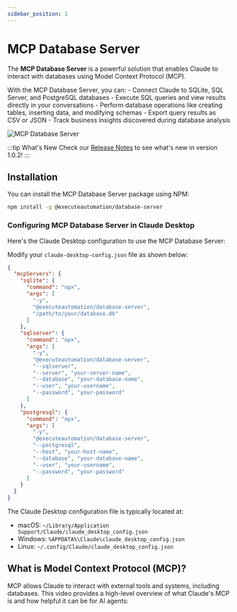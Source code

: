 ```yaml
---
sidebar_position: 1
---
```



# MCP Database Server

The **MCP Database Server** is a powerful solution that enables Claude to interact with databases using Model Context Protocol (MCP).

With the MCP Database Server, you can:
	- Connect Claude to SQLite, SQL Server, and PostgreSQL databases
	- Execute SQL queries and view results directly in your conversations
	- Perform database operations like creating tables, inserting data, and modifying schemas
	- Export query results as CSV or JSON
	- Track business insights discovered during database analysis

![MCP Database Server](./img/mcp-server.gif)

:::tip What's New
Check our [Release Notes](./release-notes) to see what's new in version 1.0.2!
:::

## Installation

You can install the MCP Database Server package using NPM:

```bash
npm install -g @executeautomation/database-server
```

### Configuring MCP Database Server in Claude Desktop

Here's the Claude Desktop configuration to use the MCP Database Server:

Modify your `claude-desktop-config.json` file as shown below:

```json
{
  "mcpServers": {
    "sqlite": {
      "command": "npx",
      "args": [
        "-y",
        "@executeautomation/database-server",
        "/path/to/your/database.db"
      ]
    },
    "sqlserver": {
      "command": "npx",
      "args": [
        "-y",
        "@executeautomation/database-server",
        "--sqlserver",
        "--server", "your-server-name",
        "--database", "your-database-name",
        "--user", "your-username",
        "--password", "your-password"
      ]
    },
    "postgresql": {
      "command": "npx",
      "args": [
        "-y",
        "@executeautomation/database-server",
        "--postgresql",
        "--host", "your-host-name",
        "--database", "your-database-name",
        "--user", "your-username",
        "--password", "your-password"
      ]
    }
  }
}
```

The Claude Desktop configuration file is typically located at:
- macOS: `~/Library/Application Support/Claude/claude_desktop_config.json`
- Windows: `%APPDATA%\Claude\claude_desktop_config.json`
- Linux: `~/.config/Claude/claude_desktop_config.json`

## What is Model Context Protocol (MCP)?

MCP allows Claude to interact with external tools and systems, including databases. This video provides a high-level overview of what Claude's MCP is and how helpful it can be for AI agents:

<YouTubeVideoEmbed videoId="hGJQMbpsTi4" />
